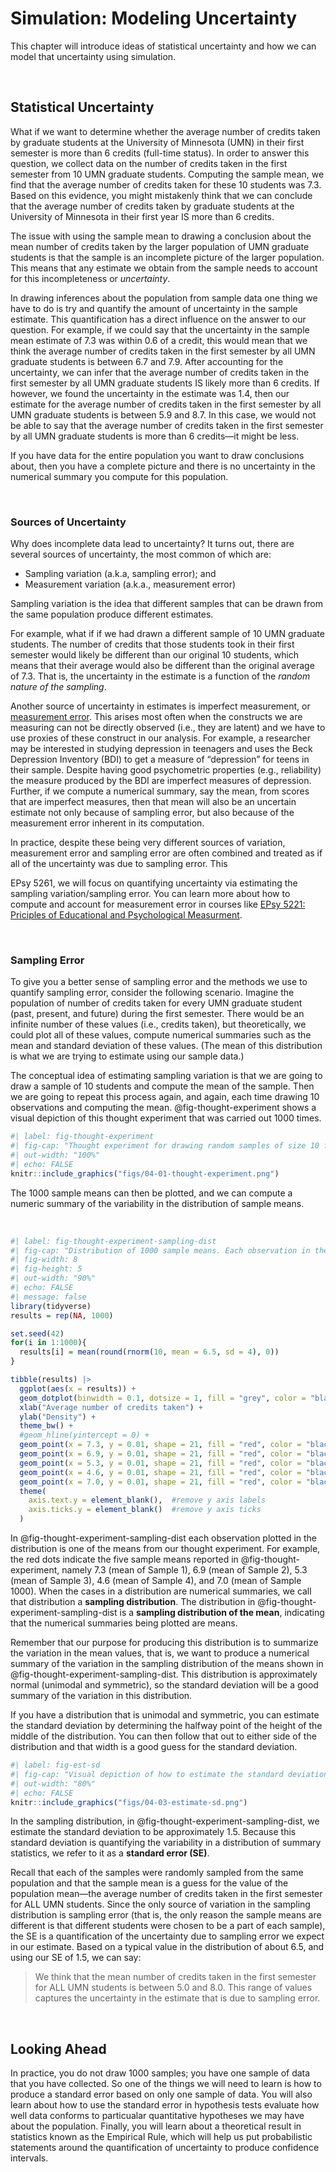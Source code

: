 # Simulation: Modeling Uncertainty {#sec-simulation}

This chapter will introduce ideas of statistical uncertainty and how we can model that uncertainty using simulation. 

<br />


## Statistical Uncertainty

What if we want to determine whether the average number of credits taken by graduate students at the University of Minnesota (UMN) in their first semester is more than 6 credits (full-time status). In order to answer this question, we collect data on the number of credits taken in the first semester from 10 UMN graduate students. Computing the sample mean, we find that the average number of credits taken for these 10 students was 7.3. Based on this evidence, you might mistakenly think that we can conclude that the average number of credits taken by graduate students at the University of Minnesota in their first year IS more than 6 credits.

The issue with using the sample mean to drawing a conclusion about the mean number of credits taken by the larger population of UMN graduate students is that the sample is an incomplete picture of the larger population. This means that any estimate we obtain from the sample needs to account for this incompleteness or *uncertainty*. 

In drawing inferences about the population from sample data one thing we have to do is try and quantify the amount of uncertainty in the sample estimate. This quantification has a direct influence on the answer to our question. For example, if we could say that the uncertainty in the sample mean estimate of 7.3 was within 0.6 of a credit, this would mean that we think the average number of credits taken in the first semester by all UMN graduate students is between 6.7 and 7.9. After accounting for the uncertainty, we can infer that the average number of credits taken in the first semester by all UMN graduate students IS likely more than 6 credits. If however, we found the uncertainty in the estimate was 1.4, then our estimate for the average number of credits taken in the first semester by all UMN graduate students is between 5.9 and 8.7. In this case, we would not be able to say that the average number of credits taken in the first semester by all UMN graduate students is more than 6 credits---it might be less.

:::fyi
If you have data for the entire population you want to draw conclusions about, then you have a complete picture and there is no uncertainty in the numerical summary you compute for this population.
:::

<br />


### Sources of Uncertainty

Why does incomplete data lead to uncertainty? It turns out, there are several sources of uncertainty, the most common of which are:

- Sampling variation (a.k.a, sampling error); and
- Measurement variation (a.k.a., measurement error)

Sampling variation is the idea that different samples that can be drawn from the same population produce different estimates. 



For example, what if if we had drawn a different sample of 10 UMN graduate students. The number of credits that those students took in their first semester would likely be different than our original 10 students, which means that their average would also be different than the original average of 7.3. That is, the uncertainty in the estimate is a function of the *random nature of the sampling*. 

Another source of uncertainty in estimates is imperfect measurement, or [measurement error](https://en.wikipedia.org/wiki/Observational_error). This arises most often when the constructs we are measuring can not be directly observed (i.e., they are latent) and we have to use proxies of these construct in our analysis. For example, a researcher may be interested in studying depression in teenagers and uses the Beck Depression Inventory (BDI) to get a measure of "depression" for teens in their sample. Despite having good psychometric properties (e.g., reliability) the measure produced by the BDI are imperfect measures of depression. Further, if we compute a numerical summary, say the mean, from scores that are imperfect measures, then that mean will also be an uncertain estimate not only because of sampling error, but also because of the measurement error inherent in its computation.


In practice, despite these being very different sources of variation, measurement error and sampling error are often combined and treated as if all of the uncertainty was due to sampling error. This 

:::fyi
EPsy 5261, we will focus on quantifying uncertainty via estimating the sampling variation/sampling error. You can learn more about how to compute and account for measurement error in courses like [EPsy 5221: Priciples of Educational and Psychological Measurment](https://onestop2.umn.edu/pcas/viewCatalogCourse.do?courseId=002247).
:::

<br />


### Sampling Error

To give you a better sense of sampling error and the methods we use to quantify sampling error, consider the following scenario. Imagine the population of number of credits taken for every UMN graduate student (past, present, and future) during the first semester. There would be an infinite number of these values (i.e., credits taken), but theoretically, we could plot all of these values, compute numerical summaries such as the mean and standard deviation of these values. (The mean of this distribution is what we are trying to estimate using our sample data.)

The conceptual idea of estimating sampling variation is that we are going to draw a sample of 10 students and compute the mean of the sample. Then we are going to repeat this process again, and again, each time drawing 10 observations and computing the mean. @fig-thought-experiment shows a visual depiction of this thought experiment that was carried out 1000 times.

```r
#| label: fig-thought-experiment
#| fig-cap: "Thought experiment for drawing random samples of size 10 from the population to obtain different sample means."
#| out-width: "100%"
#| echo: FALSE
knitr::include_graphics("figs/04-01-thought-experiment.png")
```

The 1000 sample means can then be plotted, and we can compute a numeric summary of the variability in the distribution of sample means. 

<br />


```r
#| label: fig-thought-experiment-sampling-dist
#| fig-cap: "Distribution of 1000 sample means. Each observation in the distribution is a mean indicating the average number of credits taken for one sample. The red dots show the means computed from @fig-thought-experiment."
#| fig-width: 8
#| fig-height: 5
#| out-width: "90%"
#| echo: FALSE
#| message: false
library(tidyverse)
results = rep(NA, 1000)

set.seed(42)
for(i in 1:1000){
  results[i] = mean(round(rnorm(10, mean = 6.5, sd = 4), 0))
}

tibble(results) |>
  ggplot(aes(x = results)) +
  geom_dotplot(binwidth = 0.1, dotsize = 1, fill = "grey", color = "black") +
  xlab("Average number of credits taken") +
  ylab("Density") +
  theme_bw() +
  #geom_hline(yintercept = 0) +
  geom_point(x = 7.3, y = 0.01, shape = 21, fill = "red", color = "black", size = 3) +
  geom_point(x = 6.9, y = 0.01, shape = 21, fill = "red", color = "black", size = 3) +
  geom_point(x = 5.3, y = 0.01, shape = 21, fill = "red", color = "black", size = 3) +
  geom_point(x = 4.6, y = 0.01, shape = 21, fill = "red", color = "black", size = 3) +
  geom_point(x = 7.0, y = 0.01, shape = 21, fill = "red", color = "black", size = 3) +
  theme(
    axis.text.y = element_blank(),  #remove y axis labels
    axis.ticks.y = element_blank()  #remove y axis ticks
  )
```

In @fig-thought-experiment-sampling-dist each observation plotted in the distribution is one of the means from our thought experiment. For example, the red dots indicate the five sample means reported in @fig-thought-experiment, namely 7.3 (mean of Sample 1), 6.9 (mean of Sample 2), 5.3 (mean of Sample 3), 4.6 (mean of Sample 4), and 7.0 (mean of Sample 1000). When the cases in a distribution are numerical summaries, we call that distribution a **sampling distribution**. The distribution in @fig-thought-experiment-sampling-dist is a **sampling distribution of the mean**, indicating that the numerical summaries being plotted are means.

Remember that our purpose for producing this distribution is to summarize the variation in the mean values, that is, we want to produce a numerical summary of the variation in the sampling distribution of the means shown in @fig-thought-experiment-sampling-dist. This distribution is approximately normal (unimodal and symmetric), so the standard deviation will be a good summary of the variation in this distribution.  

:::protip
If you have a distribution that is unimodal and symmetric, you can estimate the standard deviation by determining the halfway point of the height of the middle of the distribution. You can then follow that out to either side of the distribution and that width is a good guess for the standard deviation.


```r
#| label: fig-est-sd
#| fig-cap: "Visual depiction of how to estimate the standard deviation in a unimodal symmetric distribution."
#| out-width: "80%"
#| echo: FALSE
knitr::include_graphics("figs/04-03-estimate-sd.png")
```
:::


In the sampling distribution, in @fig-thought-experiment-sampling-dist, we estimate the standard deviation to be approximately 1.5. Because this standard deviation is quantifying the variability in a distribution of summary statistics, we refer to it as a **standard error (SE)**. 



Recall that each of the samples were randomly sampled from the same population and that the sample mean is a guess for the value of the population mean---the average number of credits taken in the first semester for ALL UMN students. Since the only source of variation in the sampling distribution is sampling error (that is, the only reason the sample means are different is that different students were chosen to be a part of each sample), the SE is a quantification of the uncertainty due to sampling error we expect in our estimate. Based on a typical value in the distribution of about 6.5, and using our SE of 1.5, we can say:

> We think that the mean number of credits taken in the first semester for ALL UMN students is between 5.0 and 8.0. This range of values captures the uncertainty in the estimate that is due to sampling error.


<br />


## Looking Ahead

In practice, you do not draw 1000 samples; you have one sample of data that you have collected. So one of the things we will need to learn is how to produce a standard error based on only one sample of data. You will also learn about how to use the standard error in hypothesis tests evaluate how well data conforms to particualar quantitative hypotheses we may have about the population. Finally, you will learn about a theoretical result in statistics known as the Empirical Rule, which will help us put probabilistic statements around the quantification of uncertainty to produce confidence intervals. 



<!-- (This distribution is typically unknown in practice, but for now, let's pretend we know what that distribution is.) For our purposes, let's assume the population is normally distributed with a mean of $\mu$ and a standard deviation of $\sigma$. -->

<!-- Sample $n$ observations from that population. Based on the $n$ sampled observations, find the mean. We will call this $\hat\mu_1$ since it is an estimate for the population mean (the subscript just says it is the first sample). In all likelihood, $\hat\mu_1$ is not the exact same value as $\mu$. It varies from the population mean because of sampling error. -->

<!-- Now, sample another $n$ observations from the population. Again, find the mean. We will call this estimate $\hat\mu_2$. Again, it probably varies from $\mu$, and may be different than $\hat\mu_1$ as well. Continue to repeat this process: randomly sample $n$ observations from the population; and find the mean. -->





<br />


<!-- ## Importing the Data -->

<!-- To illustrate how we can summarize and visualize quantitative attributes using R, we will again use the [college-scorecard.csv](https://raw.githubusercontent.com/zief0002/epsy-5261/main/data/college-scorecard.csv) data. As a reminder, we will start by loading three libraries, `{tidyverse}`, `{ggformula}`, and `{mosaicCore}`. Then we will import the college scorecard data using the `read_csv()` function and assign the data into an object called `colleges`. Finally, we view the data to make sure it read in properly. -->

<!-- ```{r} -->
<!-- #| label: load-packages -->
<!-- #| message: false -->
<!-- library(ggformula) -->
<!-- library(mosaicCore) -->
<!-- library(tidyverse) -->


<!-- # Import data -->
<!-- colleges <- read_csv("https://raw.githubusercontent.com/zief0002/epsy-5261/main/data/college-scorecard.csv") -->

<!-- # View data -->
<!-- colleges -->
<!-- ``` -->

<!-- Recall that in these data each case in these data is an institution of higher education and there are 234 institutions in our sample. This dataset has several quantitative attributes, including: admission rate, number of undergraduate students, median debt for all students, median debt for graduates, and median earnings.  -->

<!-- <br /> -->


